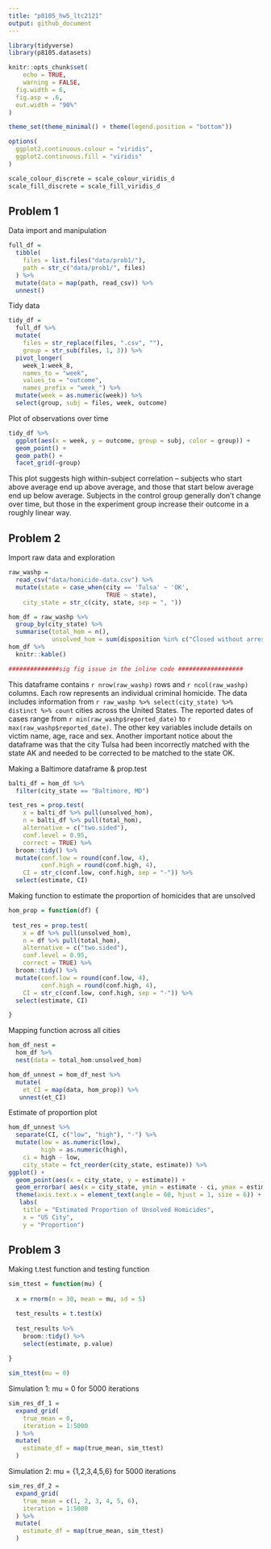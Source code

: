 ```yaml
---
title: "p8105_hw5_ltc2121"
output: github_document
---
```


```r
library(tidyverse)
library(p8105.datasets)

knitr::opts_chunk$set(
	echo = TRUE,
	warning = FALSE,
  fig.width = 6,
  fig.asp = .6,
  out.width = "90%"
)

theme_set(theme_minimal() + theme(legend.position = "bottom"))

options(
  ggplot2.continuous.colour = "viridis",
  ggplot2.continuous.fill = "viridis"
)

scale_colour_discrete = scale_colour_viridis_d
scale_fill_discrete = scale_fill_viridis_d
```

## Problem 1

Data import and manipulation 

```r
full_df = 
  tibble(
    files = list.files("data/prob1/"),
    path = str_c("data/prob1/", files)
  ) %>% 
  mutate(data = map(path, read_csv)) %>% 
  unnest()
```

Tidy data

```r
tidy_df = 
  full_df %>% 
  mutate(
    files = str_replace(files, ".csv", ""),
    group = str_sub(files, 1, 3)) %>% 
  pivot_longer(
    week_1:week_8,
    names_to = "week",
    values_to = "outcome",
    names_prefix = "week_") %>% 
  mutate(week = as.numeric(week)) %>% 
  select(group, subj = files, week, outcome)
```

Plot of observations over time 

```r
tidy_df %>% 
  ggplot(aes(x = week, y = outcome, group = subj, color = group)) + 
  geom_point() + 
  geom_path() + 
  facet_grid(~group)
```

This plot suggests high within-subject correlation -- subjects who start above average end up above average, and those that start below average end up below average. Subjects in the control group generally don't change over time, but those in the experiment group increase their outcome in a roughly linear way. 

## Problem 2

Import raw data and exploration

```r
raw_washp = 
  read_csv("data/homicide-data.csv") %>% 
  mutate(state = case_when(city == 'Tulsa' ~ 'OK', 
                           TRUE ~ state),
    city_state = str_c(city, state, sep = ", ")) 

hom_df = raw_washp %>% 
  group_by(city_state) %>% 
  summarise(total_hom = n(), 
            unsolved_hom = sum(disposition %in% c("Closed without arrest", "Open/No arrest"))) 
hom_df %>% 
  knitr::kable()

##############sig fig issue in the inline code ##################

```

This dataframe contains `r nrow(raw_washp)` rows and `r ncol(raw_washp)` columns. Each row represents an individual criminal homicide. The data includes information from `r raw_washp %>% select(city_state) %>% distinct %>% count` cities across the United States. The reported dates of cases range from `r min(raw_washp$reported_date)` to `r max(raw_washp$reported_date)`. The other key variables include details on victim name, age, race and sex. Another important notice about the dataframe was that the city Tulsa had been incorrectly matched with the state AK and needed to be corrected to be matched to the state OK. 


Making a Baltimore dataframe & prop.test 
```r
balti_df = hom_df %>% 
  filter(city_state == "Baltimore, MD")

test_res = prop.test(
    x = balti_df %>% pull(unsolved_hom),
    n = balti_df %>% pull(total_hom),
    alternative = c("two.sided"),
    conf.level = 0.95, 
    correct = TRUE) %>% 
  broom::tidy() %>% 
  mutate(conf.low = round(conf.low, 4),
         conf.high = round(conf.high, 4),
    CI = str_c(conf.low, conf.high, sep = "-")) %>% 
  select(estimate, CI)

```

Making function to estimate the proportion of homicides that are unsolved

```r
hom_prop = function(df) {
  
 test_res = prop.test(
    x = df %>% pull(unsolved_hom),
    n = df %>% pull(total_hom),
    alternative = c("two.sided"),
    conf.level = 0.95, 
    correct = TRUE) %>% 
  broom::tidy() %>% 
  mutate(conf.low = round(conf.low, 4),
         conf.high = round(conf.high, 4),
    CI = str_c(conf.low, conf.high, sep = "-")) %>% 
  select(estimate, CI)

}

```

Mapping function across all cities 

```r
hom_df_nest = 
  hom_df %>% 
  nest(data = total_hom:unsolved_hom)

hom_df_unnest = hom_df_nest %>% 
  mutate(
    et_CI = map(data, hom_prop)) %>%  
   unnest(et_CI)
```

Estimate of proportion plot

```r
hom_df_unnest %>% 
  separate(CI, c("low", "high"), "-") %>% 
  mutate(low = as.numeric(low), 
         high = as.numeric(high),
    ci = high - low, 
    city_state = fct_reorder(city_state, estimate)) %>% 
ggplot() +
  geom_point(aes(x = city_state, y = estimate)) +
  geom_errorbar( aes(x = city_state, ymin = estimate - ci, ymax = estimate + ci)) +
  theme(axis.text.x = element_text(angle = 60, hjust = 1, size = 6)) +
   labs(
    title = "Estimated Proportion of Unsolved Homicides",
    x = "US City",
    y = "Proportion")
```

## Problem 3

Making t.test function and testing function
```r

sim_ttest = function(mu) {
  
  x = rnorm(n = 30, mean = mu, sd = 5)

  test_results = t.test(x)
  
  test_results %>% 
    broom::tidy() %>% 
    select(estimate, p.value)
  
}

sim_ttest(mu = 0)

```

Simulation 1: mu = 0 for 5000 iterations

```r
sim_res_df_1 = 
  expand_grid(
    true_mean = 0,
    iteration = 1:5000  
  ) %>% 
  mutate(
    estimate_df = map(true_mean, sim_ttest)
  ) 

```

Simulation 2: mu = {1,2,3,4,5,6} for 5000 iterations

```r
sim_res_df_2 = 
  expand_grid(
    true_mean = c(1, 2, 3, 4, 5, 6),
    iteration = 1:5000  
  ) %>% 
  mutate(
    estimate_df = map(true_mean, sim_ttest)
  ) 

```

